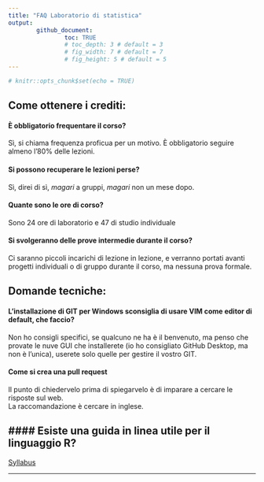 ```yaml
---
title: "FAQ Laboratorio di statistica"
output: 
        github_document:
                toc: TRUE
                # toc_depth: 3 # default = 3
                # fig_width: 7 # default = 7
                # fig_height: 5 # default = 5
---
```


```r
# knitr::opts_chunk$set(echo = TRUE)
```

## Come ottenere i crediti:

#### È obbligatorio frequentare il corso?

Sì, si chiama frequenza proficua per un motivo. È obbligatorio seguire almeno l'80% delle lezioni.

#### Si possono recuperare le lezioni perse?

Sì, direi di sì, *magari* a gruppi, *magari* non un mese dopo.

#### Quante sono le ore di corso?

Sono 24 ore di laboratorio e 47 di studio individuale

#### Si svolgeranno delle prove intermedie durante il corso?

Ci saranno piccoli incarichi di lezione in lezione, e verranno portati avanti progetti individuali o di gruppo durante il corso, ma nessuna prova formale.


## Domande tecniche:

#### L'installazione di GIT per Windows sconsiglia di usare VIM come editor di default, che faccio?

Non ho consigli specifici, se qualcuno ne ha è il benvenuto, ma penso che provate le nuve GUI che installerete (io ho consigliato GitHub Desktop, ma non è l'unica), userete solo quelle per gestire il vostro GIT.

#### Come si crea una **pull request**

Il punto di chiedervelo prima di spiegarvelo è di imparare a cercare le risposte sul web.  
La raccomandazione è cercare in inglese.

#### Esiste una guida in linea utile per il linguaggio R?
---

<div align="center">
[Syllabus](../README.md)
</div>
---


